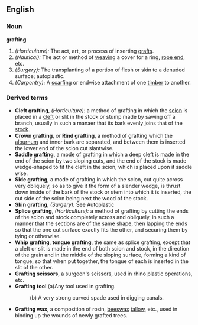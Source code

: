 ==English==

===Noun===
'''grafting'''

#''(Horticulture):'' The act, art, or process of inserting [[graft]]s.
#''(Nautical):'' The act or method of [[weaving]] a cover for a ring, [[rope end]], etc.
#''(Surgery):'' The transplanting of a portion of flesh or skin to a denuded surface; autoplastic.
#''(Carpentry):'' A [[scarfing]] or endwise attachment of one [[timber]] to another.

===Derived terms===
*'''Cleft grafting''', ''(Horticulture):'' a method of grafting in which the [[scion]] is placed in a [[cleft]] or slit in the stock or stump made by sawing off a branch, usually in such a manaer that its bark evenly joins that of the [[stock]].
*'''Crown grafting''', or '''Rind grafting''', a method of grafting which the [[alburnum]] and inner bark are separated, and between them is inserted the lower end of the scion cut slantwise. 
*'''Saddle grafting''', a mode of grafting in which a deep cleft is made in the end of the scion by two sloping cuts, and the end of the stock is made  wedge-shaped to fit the cleft in the scion, which is placed upon it saddle wise. 
*'''Side grafting''', a mode of grafting in which the scion, cut quite across very obliquely, so as to give it the form of a slender wedge, is thrust down inside of the bark of the stock or stem into which it is inserted, the cut side of the scion being next the wood of the stock.
*'''Skin grafting''', ''(Surgery):'' See Autoplastic 
*'''Splice grafting''', ''(Horticulture):'' a method of grafting by cutting the ends of the scion and stock completely across and obliquely, in such a manner that the sections are of the same shape, then lapping the ends so that the one cut surface exactly fits the other, and securing them by tying or otherwise.
*'''Whip grafting''', '''tongue grafting''', the same as splice grafting, except that a cleft or slit is made in the end of both scion and stock, in the direction of the grain and in the middle of the sloping surface, forming a kind of tongue, so that when put together, the tongue of each is inserted in the slit of the other.
*'''Grafting scissors''', a surgeon's scissors, used in rhino plastic operations, etc.
*'''Grafting tool''' (a)Any tool used in grafting.
*:(b) A very strong curved spade used in digging canals.
*'''Grafting wax''', a composition of rosin, [[beeswax]] [[tallow]], etc., used in binding up the wounds of newly grafted trees.